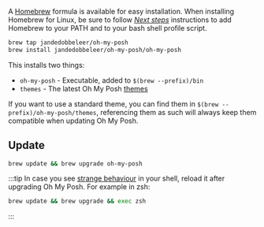 A [Homebrew][brew] formula is available for easy installation. When installing Homebrew for Linux, be sure to follow *[Next steps][nextsteps]* instructions to add Homebrew to your PATH and to your bash shell profile script.

```bash
brew tap jandedobbeleer/oh-my-posh
brew install jandedobbeleer/oh-my-posh/oh-my-posh
```

This installs two things:

- `oh-my-posh` - Executable, added to `$(brew --prefix)/bin`
- `themes` - The latest Oh My Posh [themes][themes]

If you want to use a standard theme, you can find them in `$(brew --prefix)/oh-my-posh/themes`, referencing them as such
will always keep them compatible when updating Oh My Posh.

## Update

```bash
brew update && brew upgrade oh-my-posh
```

:::tip
In case you see [strange behaviour][strange] in your shell, reload it after upgrading Oh My Posh.
For example in zsh:

```bash
brew update && brew upgrade && exec zsh
```
:::

[brew]: https://brew.sh
[nextsteps]: https://docs.brew.sh/Homebrew-on-Linux#install
[themes]: https://ohmyposh.dev/docs/themes
[strange]: https://github.com/JanDeDobbeleer/oh-my-posh/issues/1287
